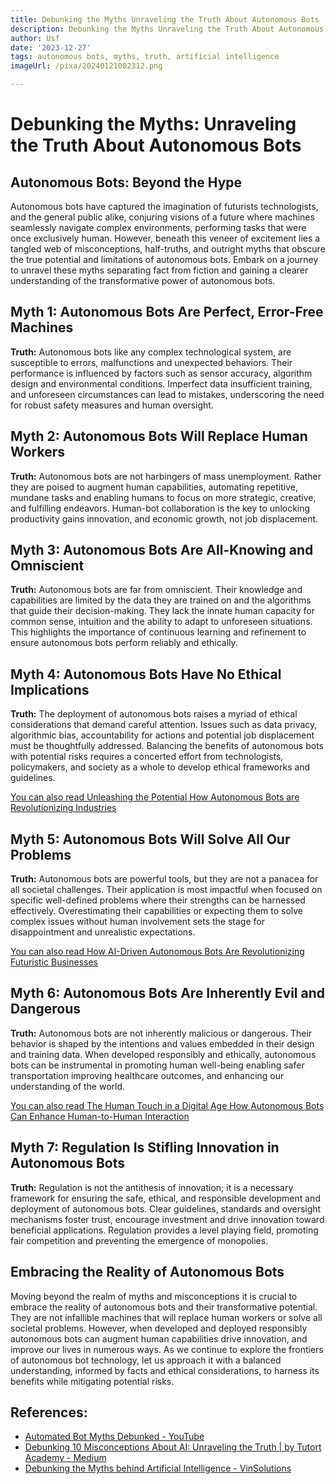 ```yaml
---
title: Debunking the Myths Unraveling the Truth About Autonomous Bots
description: Debunking the Myths Unraveling the Truth About Autonomous Bots
author: Usf
date: '2023-12-27'
tags: autonomous bots, myths, truth, artificial intelligence
imageUrl: /pixa/20240121002312.png

---
```

# Debunking the Myths: Unraveling the Truth About Autonomous Bots

## Autonomous Bots: Beyond the Hype

Autonomous bots have captured the imagination of futurists technologists, and the general public alike,  conjuring visions of a future where machines seamlessly navigate complex environments, performing tasks that were once exclusively human.  However,  beneath this veneer of excitement lies a tangled web of misconceptions, half-truths,  and outright myths  that obscure the true potential and  limitations of autonomous bots. Embark on a journey to unravel these myths separating fact from  fiction and gaining a clearer understanding of the transformative power of autonomous bots.

## Myth 1: Autonomous Bots Are  Perfect, Error-Free Machines

**Truth:** Autonomous bots like any complex technological  system, are susceptible to errors, malfunctions and unexpected behaviors. Their  performance is influenced by factors  such as sensor  accuracy, algorithm design and environmental conditions. Imperfect  data  insufficient  training, and unforeseen circumstances can lead to mistakes, underscoring  the need for robust safety measures and  human oversight.

## Myth 2: Autonomous Bots Will Replace  Human Workers

**Truth:** Autonomous bots are not harbingers of mass unemployment. Rather they are poised  to augment human capabilities, automating repetitive, mundane tasks and enabling humans to  focus on more strategic, creative, and fulfilling endeavors. Human-bot collaboration is  the key to unlocking productivity gains  innovation, and economic growth, not job displacement.

## Myth 3: Autonomous Bots Are All-Knowing and Omniscient

**Truth:** Autonomous bots are far from omniscient. Their knowledge and capabilities  are limited by the data they are  trained on and the algorithms that guide their decision-making. They lack the innate human capacity for common sense, intuition and the ability to adapt to unforeseen situations. This highlights the importance of continuous learning and refinement to ensure autonomous bots perform reliably and ethically.

## Myth 4: Autonomous Bots Have No Ethical Implications

**Truth:** The deployment of autonomous bots raises a myriad of ethical considerations that demand careful attention. Issues such as data privacy, algorithmic bias, accountability for actions and potential job displacement must be thoughtfully  addressed. Balancing the benefits of autonomous bots with potential risks  requires  a concerted effort from  technologists, policymakers, and society as  a  whole to develop ethical frameworks and guidelines.

[You can also read Unleashing the Potential How Autonomous Bots are  Revolutionizing  Industries](Unleashing%20the%20Potential%20How%20Autonomous%20Bots%20are%20Revolutionizing%20Industries)


## Myth  5: Autonomous Bots Will Solve  All  Our Problems

**Truth:** Autonomous bots are powerful tools, but  they are not  a panacea for all societal challenges. Their application is most impactful when focused on specific well-defined problems  where their  strengths can be harnessed effectively. Overestimating their capabilities or expecting them to solve complex issues without human involvement sets the stage for disappointment and unrealistic expectations.

[You can also read How AI-Driven Autonomous Bots Are Revolutionizing  Futuristic Businesses](How%20AI-Driven%20Autonomous%20Bots%20Are%20Revolutionizing%20Futuristic%20Businesses)


## Myth 6: Autonomous Bots Are Inherently  Evil and Dangerous

**Truth:** Autonomous bots are not inherently malicious or dangerous. Their behavior is shaped by the intentions and values embedded in their design  and training data. When developed responsibly and ethically, autonomous bots can  be instrumental in promoting human well-being  enabling  safer transportation  improving healthcare outcomes, and enhancing our understanding  of the world.

[You  can also read The  Human Touch in a Digital Age  How Autonomous Bots Can Enhance Human-to-Human Interaction](The%20Human%20Touch%20in%20a%20Digital%20Age%20How%20Autonomous%20Bots%20Can%20Enhance%20Human-to-Human%20Interaction)


## Myth 7: Regulation  Is Stifling Innovation in Autonomous Bots

**Truth:** Regulation is not the antithesis of innovation; it is a  necessary framework for ensuring the safe, ethical, and responsible development  and deployment of autonomous bots. Clear guidelines, standards and oversight mechanisms foster trust, encourage investment and drive innovation toward beneficial applications. Regulation provides a level playing field, promoting  fair  competition and preventing the emergence of monopolies.

## Embracing the Reality  of  Autonomous Bots

Moving beyond the  realm of myths  and misconceptions it is crucial to embrace the reality of autonomous bots  and their transformative potential. They are not infallible machines  that will replace human workers or solve all societal problems. However, when developed and deployed responsibly autonomous bots can augment human capabilities drive innovation,  and improve our lives  in numerous ways. As we continue to  explore the frontiers of  autonomous bot technology, let  us approach  it with a balanced understanding, informed by facts and ethical considerations, to harness its benefits while mitigating potential risks.

## References:
- [Automated Bot Myths Debunked - YouTube](https://youtube.com/watch?v=UTZG84IUnGw)
- [Debunking 10 Misconceptions About AI: Unraveling the Truth | by Tutort Academy - Medium](https://medium.com/@-TutortAcademy/debunking-10-misconceptions-about-ai-unraveling-the-truth-f7a1b6d41584)
- [Debunking the Myths behind Artificial Intelligence - VinSolutions](https://www.vinsolutions.com/dealer-resources/blog/june-2019/debunking-the-myths-behind-artificial-intelligence/)
